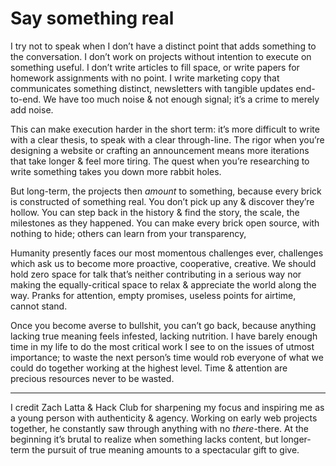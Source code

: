 # Say something real

I try not to speak when I don’t have a distinct point that adds something to the conversation. I don’t work on projects without intention to execute on something useful. I don’t write articles to fill space, or write papers for homework assignments with no point. I write marketing copy that communicates something distinct, newsletters with tangible updates end-to-end. We have too much noise & not enough signal; it’s a crime to merely add noise.

This can make execution harder in the short term: it’s more difficult to write with a clear thesis, to speak with a clear through-line. The rigor when you’re designing a website or crafting an announcement means more iterations that take longer & feel more tiring. The quest when you’re researching to write something takes you down more rabbit holes.

But long-term, the projects then *amount* to something, because every brick is constructed of something real. You don’t pick up any & discover they’re hollow. You can step back in the history & find the story, the scale, the milestones as they happened. You can make every brick open source, with nothing to hide; others can learn from your transparency,

Humanity presently faces our most momentous challenges ever, challenges which ask us to become more proactive, cooperative, creative. We should hold zero space for talk that’s neither contributing in a serious way nor making the equally-critical space to relax & appreciate the world along the way. Pranks for attention, empty promises, useless points for airtime, cannot stand.

Once you become averse to bullshit, you can’t go back, because anything lacking true meaning feels infested, lacking nutrition. I have barely enough time in my life to do the most critical work I see to on the issues of utmost importance; to waste the next person’s time would rob everyone of what we could do together working at the highest level. Time & attention are precious resources never to be wasted. 

***

I credit Zach Latta & Hack Club for sharpening my focus and inspiring me as a young person with authenticity & agency. Working on early web projects together, he constantly saw through anything with no *there*-there. At the beginning it’s brutal to realize when something lacks content, but longer-term the pursuit of true meaning amounts to a spectacular gift to give.
